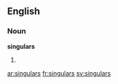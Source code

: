 ==English==

===Noun===
'''singulars'''

# {{plural of|[[singular]]}}

[[ar:singulars]]
[[fr:singulars]]
[[sv:singulars]]